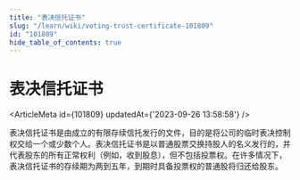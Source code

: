 ```yaml
---
title: "表决信托证书"
slug: "/learn/wiki/voting-trust-certificate-101809"
id: "101809"
hide_table_of_contents: true
---
```



# 表决信托证书

<ArticleMeta id={101809} updatedAt={'2023-09-26 13:58:58'} />
<div className='border-solid border-b border-t-0 my-4 border-[var(--ifm-color-gray-300)]' />

表决信托证书是由成立的有限存续信托发行的文件，目的是将公司的临时表决控制权交给一个或少数个人。表决信托证书是以普通股票交换持股人的名义发行的，并代表股东的所有正常权利（例如，收到股息），但不包括投票权。在许多情况下，表决信托证书的存续期为两到五年，到期时具备投票权的普通股将归还给股东。
